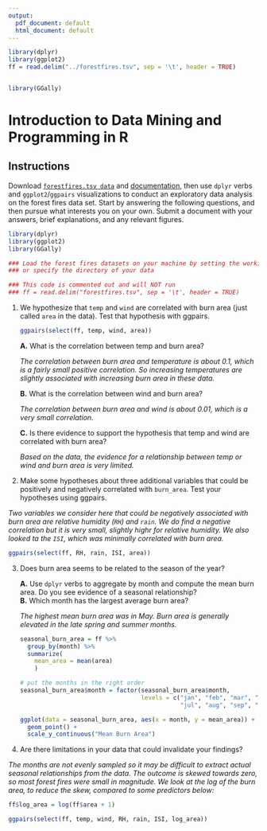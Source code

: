 ```yaml
---
output:
  pdf_document: default
  html_document: default
---
```


```r
library(dplyr)
library(ggplot2)
ff = read.delim("../forestfires.tsv", sep = '\t', header = TRUE)


library(GGally)

```

#  Introduction to Data Mining and Programming in R

## Instructions

Download [`forestfires.tsv data`](https://canvas.uw.edu/courses/1105384/files/39712993) and [documentation](https://canvas.uw.edu/courses/1105384/files/39712997/download?wrap=1), then use `dplyr` verbs and `ggplot2`/`ggpairs` visualizations to conduct an exploratory data analysis on the forest fires data set. Start by answering the following questions, and then pursue what interests you on your own. Submit a document with your answers, brief explanations, and any relevant figures.

```r
library(dplyr)
library(ggplot2)
library(GGally)

### Load the forest fires datasets on your machine by setting the working directory 
### or specify the directory of your data 

### This code is commented out and will NOT run
### ff = read.delim("forestfires.tsv", sep = '\t', header = TRUE)

```

\clearpage

1. We hypothesize that `temp` and `wind` are correlated with burn area (just called `area` in the data). Test that hypothesis with ggpairs.

    ```r
    ggpairs(select(ff, temp, wind, area))
    ```
    
    **A.** What is the correlation between temp and burn area?
    
    *The correlation between burn area and temperature is about 0.1, which is a fairly small positive correlation. So increasing temperatures are slightly associated with increasing burn area in these data.*


    **B.** What is the correlation between wind and burn area?    

    *The correlation between burn area and wind is about 0.01, which is a very small correlation.*
        
    **C.** Is there evidence to support the hypothesis that temp and wind are correlated with burn area?
    
    *Based on the data, the evidence for a relationship between temp or wind and burn area is very limited.*
    
\clearpage

2. Make some hypotheses about three additional variables that could be positively and negatively correlated with `burn_area`. Test your hypotheses using ggpairs.

*Two variables we consider here that could be negatively associated with burn area are relative humidity (`RH`) and `rain`. We do find a negative correlation but it is very small, slightly highr for relative humidity. We also looked ta the `ISI`, which was minimally correlated with burn area.*

```r
ggpairs(select(ff, RH, rain, ISI, area))
```


\clearpage


3. Does burn area seems to be related to the season of the year?


    **A.** Use `dplyr` verbs to aggregate by month and compute the mean burn area. Do you see evidence of a seasonal relationship?    
    **B.** Which month has the largest average burn area?
    
    *The highest mean burn area was in May. Burn area is generally elevated in the late spring and summer months.*
    
    ```r
    
    seasonal_burn_area = ff %>%
      group_by(month) %>%
      summarize(
        mean_area = mean(area)
        )
    
    # put the months in the right order
    seasonal_burn_area$month = factor(seasonal_burn_area$month,
                                      levels = c("jan", "feb", "mar", "apr", "may", "jun",
                                                 "jul", "aug", "sep", "oct", "nov", "dec"))
    
    ggplot(data = seasonal_burn_area, aes(x = month, y = mean_area)) +
      geom_point() +
      scale_y_continuous("Mean Burn Area")
  
    ```

\clearpage

4. Are there limitations in your data that could invalidate your findings?

*The months are not evenly sampled so it may be difficult to extract actual seasonal relationships from the data. The outcome is skewed towards zero, so most forest fires were small in magnitude. We look at the log of the burn area, to reduce the skew, compared to some predictors below:*

```r
ff$log_area = log(ff$area + 1)

ggpairs(select(ff, temp, wind, RH, rain, ISI, log_area))

```